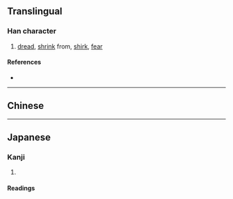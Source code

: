 {{also|憚}}
{{character info/new}}
==Translingual==

===Han character===
{{Han char|rn=61|rad=心|as=08|sn=11|four=|canj=PCWJ|ids=⿰忄单}}

# [[dread]], [[shrink]] from, [[shirk]], [[fear]]

====References====
* {{Han ref|kx=0392.181|hdz=42318.140|uh=60EE|ud=24814}}

----

==Chinese==
{{zh-see|憚}}

----

==Japanese==

===Kanji===
{{ja-kanji|grade=|rs=心09|kyu=憚}}

# {{rfdef|ja|sort=心09}}

====Readings====
{{ja-readings
|goon=だん
|kanon=たん
|on=た
|kun=はばか-る, はばか-り}}